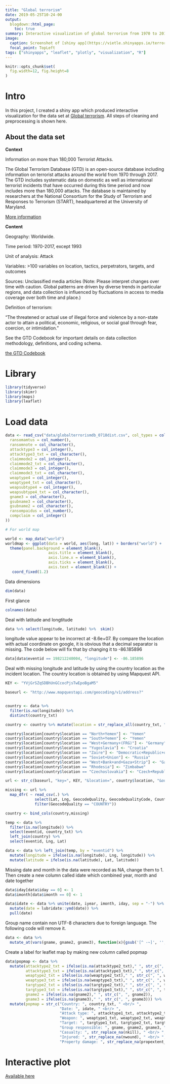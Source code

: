```yaml
---
title: "Global terrorism"
date: 2019-05-25T10-24-00
output:
  blogdown::html_page:
    toc: true
summary: Interactive visualization of global terrorism from 1970 to 2010. An interactive visualization app is at [Global terrorism](https://vietle.shinyapps.io/terrorism-Rshiny/)
image:
  caption: Screenshot of [shiny app](https://vietle.shinyapps.io/terrorism-Rshiny/)
  focal_point: TopLeft
tags: ["shinyapps", "leaflet", "plotly", "visualization", "R"]
---
```


```r
knitr::opts_chunk$set(
  fig.width=12, fig.height=8
)

```

# Intro

In this project, I created a shiny app which produced interactive visualization for the data set at [Global terrorism](https://vietle.shinyapps.io/terrorism-Rshiny/). All steps of cleaning and preprocessing is shown here.

## About the data set

**Context**

Information on more than 180,000 Terrorist Attacks.  

The Global Terrorism Database (GTD) is an open-source database including information on terrorist attacks around the world from 1970 through 2017. The GTD includes systematic data on domestic as well as international terrorist incidents that have occurred during this time period and now includes more than 180,000 attacks. The database is maintained by researchers at the National Consortium for the Study of Terrorism and Responses to Terrorism (START), headquartered at the University of Maryland.  

[More information](www.start.umd.edu/gtd/)

**Content**  

Geography: Worldwide.  

Time period: 1970-2017, except 1993  

Unit of analysis: Attack  

Variables: >100 variables on location, tactics, perpetrators, targets, and outcomes  

Sources: Unclassified media articles (Note: Please interpret changes over time with caution. Global patterns are driven by diverse trends in particular regions, and data collection is influenced by fluctuations in access to media coverage over both time and place.)

Definition of terrorism:

"The threatened or actual use of illegal force and violence by a non-state actor to attain a political, economic, religious, or social goal through fear, coercion, or intimidation."

See the GTD Codebook for important details on data collection methodology, definitions, and coding schema.

[the GTD Codebook](https://www.start.umd.edu/gtd/downloads/Codebook.pdf)

# Library

```r
library(tidyverse)
library(skimr)
library(maps)
library(leaflet)
```

# Load data

```r
data <- read_csv("data/globalterrorismdb_0718dist.csv", col_types = cols(
  ransomamtus = col_number(),
  ransomnote = col_character(),
  attacktype3 = col_integer(),
  attacktype3_txt = col_character(),
  claimmode2 = col_integer(),
  claimmode2_txt = col_character(),
  claimmode3 = col_integer(),
  claimmode3_txt = col_character(),
  weaptype4 = col_integer(),
  weaptype4_txt = col_character(),
  weapsubtype4 = col_integer(),
  weapsubtype4_txt = col_character(),
  gname3 = col_character(),
  gsubname3 = col_character(),
  gsubname2 = col_character(),
  ransompaidus = col_number(),
  compclaim = col_integer()
))

# For world map

world <- map_data("world")
worldmap <- ggplot(data = world, aes(long, lat)) + borders("world") +
  theme(panel.background = element_blank(),
                   axis.title = element_blank(),
                   axis.line.x = element_blank(),
                   axis.ticks = element_blank(),
                   axis.text = element_blank()) +
   coord_fixed(1.2)


```

Data dimensions

```r
dim(data)
```

First glance

```r
colnames(data)
```


Deal with latitude and longtitude
```r
data %>% select(longitude, latitude) %>%  skim()
```

longitude value appear to be incorrect at -8.6e+07. By compare the location with actual coordinate on google, it is obvious that a decimal separator is missing. The code below will fix that by changing it to -86.185896

```r
data[data$eventid == 198212240004, "longitude"] <- -86.185896

```

Deal with missing longitude and latitude by using the country location as the incident location. The country location is obtained by using Mapquest API.

```r
KEY <- "YVjGrSZqSDBhUnGCcocPjsTwEpoBgaM5"
```



```r

baseurl <- "http://www.mapquestapi.com/geocoding/v1/address?"


country <- data %>%  
  filter(is.na(longitude)) %>%
  distinct(country_txt)

country <- country %>% mutate(location = str_replace_all(country_txt, " ", "+"))

country$location[country$location == "North+Yemen"] <- "Yemen"
country$location[country$location == "South+Yemen"] <- "Yemen"
country$location[country$location == "West+Germany+(FRG)"] <- "Germany"
country$location[country$location == "Yugoslavia"] <- "Croatia"
country$location[country$location == "Zaire"] <- "Democratic+Republic+of+the+Congo"
country$location[country$location == "Soviet+Union"] <- "Russia"
country$location[country$location == "West+Bank+and+Gaza+Strip"] <- "Gaza+Strip"
country$location[country$location == "Rhodesia"] <- "Zimbabwe"
country$location[country$location == "Czechoslovakia"] <- "Czech+Republic"

url <- str_c(baseurl, "key=", KEY, "&location=", country$location, "&outFormat=csv")

missing <- url %>%
  map_dfr( ~ read_csv(.) %>%
             select(Lat, Lng, GeocodeQuality, GeocodeQualityCode, Country) %>%
             filter(GeocodeQuality == "COUNTRY"))

country <- bind_cols(country,missing)

temp <- data %>%
  filter(is.na(longitude)) %>%
  select(eventid, country_txt) %>%
  left_join(country) %>%  
  select(eventid, Lng, Lat)

data <- data %>% left_join(temp, by = "eventid") %>%
  mutate(longitude = ifelse(is.na(longitude), Lng, longitude)) %>%
  mutate(latitude = ifelse(is.na(latitude), Lat, latitude))
```

Missing date and month in the data were recorded as NA, change them to 1. Then create a new column called idate which combined year, month and date together

```r

data$iday[data$iday == 0] <- 1
data$imonth[data$imonth == 0] <- 1

data$idate <- data %>% unite(date, iyear, imonth, iday, sep = "-") %>%
  mutate(date = lubridate::ymd(date)) %>%
  pull(date)

```

Group name contain non UTF-8 characters due to foreign language. The following code will remove it.

```r
data <- data %>%
  mutate_at(vars(gname, gname2, gname3), function(x){gsub('[^ -~]', '', x)})
```

Create a label for leaflet map by making new column called popmap

```r
data$popmap <- data %>%
  mutate(attacktype2_txt = ifelse(is.na(attacktype2_txt)," ", str_c(", ", attacktype2_txt)),
         attacktype3_txt = ifelse(is.na(attacktype3_txt)," ", str_c(", ", attacktype3_txt)),
         weaptype2_txt = ifelse(is.na(weaptype2_txt)," ", str_c(", ", weaptype2_txt)),
         weaptype3_txt = ifelse(is.na(weaptype3_txt)," ", str_c(", ", weaptype3_txt)),
         targtype2_txt = ifelse(is.na(targtype2_txt)," ", str_c(", ", targtype2_txt)),
         targtype3_txt = ifelse(is.na(targtype3_txt)," ", str_c(", ", targtype3_txt)),
         gname2 = ifelse(is.na(gname2)," ", str_c(", ", gname2)),
         gname3 = ifelse(is.na(gname3)," ", str_c(", ", gname3))) %>%
  mutate(popmap = str_c("Country: ", country_txt, " <br/> ",
                        "Date: ", idate, " <br/> ",
                        "Attack type: ", attacktype1_txt, attacktype2_txt, attacktype3_txt, " <br/> ",
                        "Weapon: ", weaptype1_txt, weaptype2_txt, weaptype3_txt, " <br/> ",
                        "Target: ", targtype1_txt, targtype2_txt, targtype3_txt, " <br/> ",
                        "Group responsible: ", gname, gname2, gname3, " <br/> ",
                        "Casualty: ", str_replace_na(nkill), " <br/> ",
                        "Injured: ", str_replace_na(nwound), " <br/> ",
                        "Property damage: ", str_replace_na(propextent_txt))) %>% pull(popmap)
```

# Interactive plot

[Available here](https://vietle.shinyapps.io/terrorism-Rshiny/)
